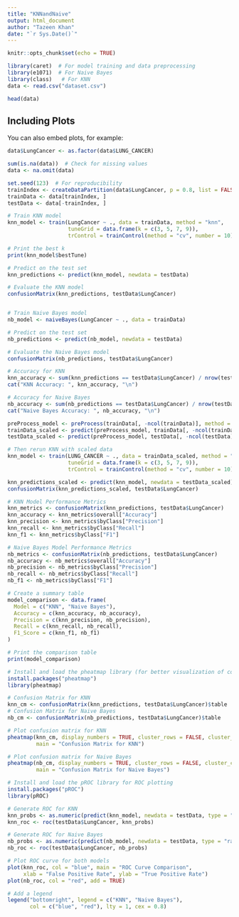 ```yaml
---
title: "KNNandNaive"
output: html_document
author: "Tazeen Khan"
date: "`r Sys.Date()`"
---
```


```r
knitr::opts_chunk$set(echo = TRUE)
```


```r
library(caret)  # For model training and data preprocessing
library(e1071)  # For Naive Bayes
library(class)   # For KNN
data <- read.csv("dataset.csv")

head(data)
```

## Including Plots

You can also embed plots, for example:

```r
data$LungCancer <- as.factor(data$LUNG_CANCER)

sum(is.na(data))  # Check for missing values
data <- na.omit(data)  

set.seed(123)  # For reproducibility
trainIndex <- createDataPartition(data$LungCancer, p = 0.8, list = FALSE)
trainData <- data[trainIndex, ]
testData <- data[-trainIndex, ]
```


```r
# Train KNN model
knn_model <- train(LungCancer ~ ., data = trainData, method = "knn", 
                   tuneGrid = data.frame(k = c(3, 5, 7, 9)), 
                   trControl = trainControl(method = "cv", number = 10))

# Print the best k
print(knn_model$bestTune)

# Predict on the test set
knn_predictions <- predict(knn_model, newdata = testData)

# Evaluate the KNN model
confusionMatrix(knn_predictions, testData$LungCancer)



```

```r
# Train Naive Bayes model
nb_model <- naiveBayes(LungCancer ~ ., data = trainData)

# Predict on the test set
nb_predictions <- predict(nb_model, newdata = testData)

# Evaluate the Naive Bayes model
confusionMatrix(nb_predictions, testData$LungCancer)

```


```r
# Accuracy for KNN
knn_accuracy <- sum(knn_predictions == testData$LungCancer) / nrow(testData)
cat("KNN Accuracy: ", knn_accuracy, "\n")

# Accuracy for Naive Bayes
nb_accuracy <- sum(nb_predictions == testData$LungCancer) / nrow(testData)
cat("Naive Bayes Accuracy: ", nb_accuracy, "\n")
```


```r
preProcess_model <- preProcess(trainData[, -ncol(trainData)], method = c("center", "scale"))
trainData_scaled <- predict(preProcess_model, trainData[, -ncol(trainData)])
testData_scaled <- predict(preProcess_model, testData[, -ncol(testData)])

# Then rerun KNN with scaled data
knn_model <- train(LUNG_CANCER ~ ., data = trainData_scaled, method = "knn", 
                   tuneGrid = data.frame(k = c(3, 5, 7, 9)), 
                   trControl = trainControl(method = "cv", number = 10))

knn_predictions_scaled <- predict(knn_model, newdata = testData_scaled)
confusionMatrix(knn_predictions_scaled, testData$LungCancer)

```


```r
# KNN Model Performance Metrics
knn_metrics <- confusionMatrix(knn_predictions, testData$LungCancer)
knn_accuracy <- knn_metrics$overall["Accuracy"]
knn_precision <- knn_metrics$byClass["Precision"]
knn_recall <- knn_metrics$byClass["Recall"]
knn_f1 <- knn_metrics$byClass["F1"]

# Naive Bayes Model Performance Metrics
nb_metrics <- confusionMatrix(nb_predictions, testData$LungCancer)
nb_accuracy <- nb_metrics$overall["Accuracy"]
nb_precision <- nb_metrics$byClass["Precision"]
nb_recall <- nb_metrics$byClass["Recall"]
nb_f1 <- nb_metrics$byClass["F1"]

# Create a summary table
model_comparison <- data.frame(
  Model = c("KNN", "Naive Bayes"),
  Accuracy = c(knn_accuracy, nb_accuracy),
  Precision = c(knn_precision, nb_precision),
  Recall = c(knn_recall, nb_recall),
  F1_Score = c(knn_f1, nb_f1)
)

# Print the comparison table
print(model_comparison)

```


```r
# Install and load the pheatmap library (for better visualization of confusion matrix)
install.packages("pheatmap")
library(pheatmap)

# Confusion Matrix for KNN
knn_cm <- confusionMatrix(knn_predictions, testData$LungCancer)$table
# Confusion Matrix for Naive Bayes
nb_cm <- confusionMatrix(nb_predictions, testData$LungCancer)$table

# Plot confusion matrix for KNN
pheatmap(knn_cm, display_numbers = TRUE, cluster_rows = FALSE, cluster_cols = FALSE, 
         main = "Confusion Matrix for KNN")

# Plot confusion matrix for Naive Bayes
pheatmap(nb_cm, display_numbers = TRUE, cluster_rows = FALSE, cluster_cols = FALSE, 
         main = "Confusion Matrix for Naive Bayes")
```

```r
# Install and load the pROC library for ROC plotting
install.packages("pROC")
library(pROC)

# Generate ROC for KNN
knn_probs <- as.numeric(predict(knn_model, newdata = testData, type = "prob")[,2])  # Get probabilities for class 1 (lung cancer)
knn_roc <- roc(testData$LungCancer, knn_probs)

# Generate ROC for Naive Bayes
nb_probs <- as.numeric(predict(nb_model, newdata = testData, type = "raw")[,2])  # Get probabilities for class 1 (lung cancer)
nb_roc <- roc(testData$LungCancer, nb_probs)

# Plot ROC curve for both models
plot(knn_roc, col = "blue", main = "ROC Curve Comparison", 
     xlab = "False Positive Rate", ylab = "True Positive Rate")
plot(nb_roc, col = "red", add = TRUE)

# Add a legend
legend("bottomright", legend = c("KNN", "Naive Bayes"), 
       col = c("blue", "red"), lty = 1, cex = 0.8)

```